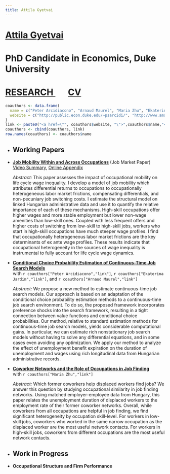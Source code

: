 ```yaml
---
title: Attila Gyetvai
---
```

<h1 class=name>   <a href="/" class=name> Attila Gyetvai </a> </h1>
<h1 class=affil>  PhD Candidate in Economics, Duke University </h1>
<h1 class=navbar> <a href="research" class=name> RESEARCH </a> &nbsp; &nbsp; &nbsp; <a href="CV_AttilaGyetvai.pdf" class=name> CV </a> </h1>

```r
coauthors <- data.frame(
  name = c("Peter Arcidiacono", "Arnaud Maurel", "Maria Zhu", "Ekaterina Jardim"),
  website = c("http://public.econ.duke.edu/~psarcidi/", "http://www.amaurel.net", "http://www.mariazhu.com", "https://ekaterinajardim.com")
)
link <- paste0("<a href=\"", coauthors$website, "\">",coauthors$name,"</a>")
coauthors <- cbind(coauthors, link)
row.names(coauthors) <- coauthors$name
```


<ul>
  <li><h2>Working Papers</h2></li>
  
  <li> 
  <p class=papertitle> <a href="research/AttilaGyetvai_JMP.pdf"><b><u>Job Mobility Within and Across Occupations</u></b></a> (Job Market Paper)</br>
  <a href="https://www.youtube.com/watch?v=ZTC8ceJHD84">Video Summary</a>, <a href="research/AttilaGyetvai_JMP_OnlineAppendix.pdf">Online Appendix</a></p>
  <p class=paperdet> <i> Abstract: </i> 
  This paper assesses the impact of occupational mobility on life cycle wage inequality.
  I develop a model of job mobility which attributes differential returns to occupations to occupationally heterogeneous labor market frictions, compensating differentials, and non-pecuniary job switching costs.
  I estimate the structural model on linked Hungarian administrative data and use it to quantify the relative importance of each of these mechanisms.
  High-skill occupations offer higher wages and more stable employment but lower non-wage amenities than low-skill ones.
  Coupled with less frequent offers and higher costs of switching from low-skill to high-skill jobs, workers who start in high-skill occupations have much steeper wage profiles.
  I find that occupationally heterogeneous labor market frictions are the key determinants of ex ante wage profiles.
  These results indicate that occupational heterogeneity in the sources of wage inequality is instrumental to fully account for life cycle wage dynamics.
  </p> </li>
  
  <li> 
  <p class=papertitle> <a href="research/AGJM_CCPSearch.pdf"><b><u>Conditional Choice Probability Estimation of Continuous-Time Job Search Models</u></b></a> </br>
  with `r coauthors["Peter Arcidiacono","link"]`, `r coauthors["Ekaterina Jardim","link"]`, and `r coauthors["Arnaud Maurel","link"]` </p>
  <p class=paperdet> <i> Abstract: </i> 
  We propose a new method to estimate continuous-time job search models. 
Our approach is based on an adaptation of the conditional choice probability estimation methods to a continuous-time job search environment. To do so, the proposed framework incorporates preference shocks into the search framework, resulting in a tight connection between value functions and conditional choice probabilities. 
Our method, relative to standard estimation methods for continuous-time job search models, yields considerable computational gains. 
In particular, we can estimate rich nonstationary job search models without having to solve any differential equations, and in some cases even avoiding any optimization. 
We apply our method to analyze the effect of unemployment benefit expiration on the duration of unemployment and wages using rich longitudinal data from Hungarian administrative records.
  </p> </li>
  
  <li> 
  <p class=papertitle> <a href="research/Gyetvai_Zhu_WorkerNetworks.pdf"><b><u>Coworker Networks and the Role of Occupations in Job Finding</u></b></a> </br>
  with `r coauthors["Maria Zhu","link"]`</p>
  <p class=paperdet> <i> Abstract: </i> 
  Which former coworkers help displaced workers find jobs? 
  We answer this question by studying occupational similarity in job finding networks. 
  Using matched employer-employee data from Hungary, this paper relates the unemployment duration of displaced workers to the employment rate of their former coworker networks. 
  Overall, while coworkers from all occupations are helpful in job finding, we find significant heterogeneity by occupation skill-level. 
  For workers in low-skill jobs, coworkers who worked in the same narrow occupation as the displaced worker are the most useful network contacts. 
  For workers in high-skill jobs, coworkers from different occupations are the most useful network contacts.
  </p> </li>
</ul>


<ul>
  <li><h2>Work in Progress</h2></li>
  <li> 
  <p class=papertitle> <b>Occupational Structure and Firm Performance</b></p>
  </li>
</ul>

<ul>
</ul>

